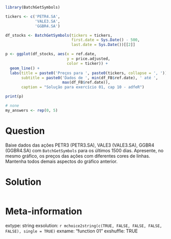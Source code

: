 ```r
library(BatchGetSymbols)

tickers <- c('PETR4.SA', 
             'VALE3.SA',
             'GGBR4.SA') 

df_stocks <- BatchGetSymbols(tickers = tickers, 
                             first.date = Sys.Date() - 500,
                             last.date = Sys.Date())[[2]]

p <- ggplot(df_stocks, aes(x = ref.date, 
                           y = price.adjusted,
                           color = ticker)) + 
  geom_line() + 
  labs(title = paste0('Preços para ', paste0(tickers, collapse = ', ')) ,
       subtitle = paste0('Dados de ', min(df_FB$ref.date), ' até ', 
                         max(df_FB$ref.date)),
       caption = "Solução para exercício 01, cap 10 - adfeR")

print(p)
```

```r
# none
my_answers <- rep(0, 5)
```

Question
========

Baixe dados das ações PETR3 (PETR3.SA), VALE3 (VALE3.SA), GGBR4 (GGBR4.SA)  com `BatchGetSymbols` para os últimos 1500 dias. Apresente, no mesmo gráfico, os preços das ações com diferentes cores de linhas. Mantenha todos demais aspectos do gráfico anterior.



Solution
================

```r
```


Meta-information
================
extype: string
exsolution: `r mchoice2string(c(TRUE, FALSE, FALSE, FALSE, FALSE), single = TRUE)`
exname: "function 01"
exshuffle: TRUE

